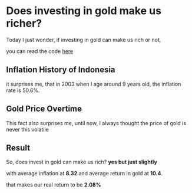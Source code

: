 
<Head>
    <title>Does investing in gold make us richer?</title>
</Head>

# Does investing in gold make us richer?

Today I just wonder, if investing in gold can make us rich or not,

you can read the code [here](https://github.com/faisalburhanudin/opennote/blob/main/does-invest-in-gold-make-us-rich/does-invest-in-gold-make-us-rich.ipynb)

## Inflation History of Indonesia

it surprises me, that in 2003 when I age around 9 years old, the inflation rate is 50.6%.

<ImagePost src="/does-investing-in-gold-make-us-rich/inflation.png"/>

## Gold Price Overtime

This fact also surprises me, until now, I always thought the price of gold is never this volatile

<ImagePost src="/does-investing-in-gold-make-us-rich/gold.png"/>

## Result

So, does invest in gold can make us rich? **yes but just slightly**

<ImagePost src="/does-investing-in-gold-make-us-rich/result.png"/>

with average inflation at **8.32** and average return in gold at **10.4**.

that makes our real return to be **2.08%**